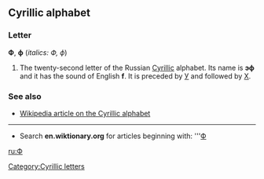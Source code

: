 ==Cyrillic alphabet==
===Letter===
'''Ф''', '''ф''' (''italics: Ф, ф'')

#The twenty-second letter of the Russian [[Cyrillic]] alphabet. Its name is '''эф''' {{IPAchar|(ɛf)}} and it has the sound of English '''f'''. It is preceded by [[У]] and followed by [[Х]].

===See also===
*[[w:Cyrillic alphabet|Wikipedia article on the Cyrillic alphabet]]

----

*Search '''en.wiktionary.org''' for articles beginning with: '''[http://wiktionary.org/w/wiki.phtml?title=Special:Allpages&from=Ф Ф]

[[ru:Ф]]
[[Category:Cyrillic letters]]